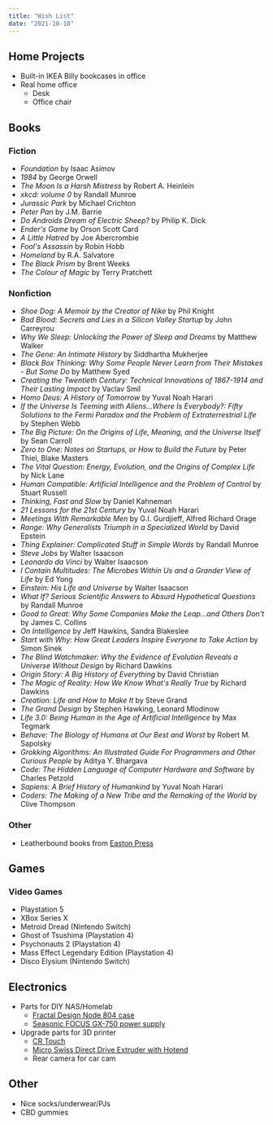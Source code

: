 ```yaml
---
title: "Wish List"
date: "2021-10-10"
---
```


## Home Projects

- Built-in IKEA Billy bookcases in office
- Real home office
  - Desk
  - Office chair

## Books

### Fiction

- *Foundation* by Isaac Asimov
- *1984* by George Orwell
- *The Moon Is a Harsh Mistress* by Robert A. Heinlein
- *xkcd: volume 0* by Randall Munroe
- *Jurassic Park* by Michael Crichton
- *Peter Pan* by J.M. Barrie
- *Do Androids Dream of Electric Sheep?* by Philip K. Dick
- *Ender's Game* by Orson Scott Card
- *A Little Hatred* by Joe Abercrombie
- *Fool's Assassin* by Robin Hobb
- *Homeland* by R.A. Salvatore
- *The Black Prism* by Brent Weeks
- *The Colour of Magic* by Terry Pratchett

### Nonfiction

- *Shoe Dog: A Memoir by the Creator of Nike* by Phil Knight
- *Bad Blood: Secrets and Lies in a Silicon Valley Startup* by John Carreyrou
- *Why We Sleep: Unlocking the Power of Sleep and Dreams* by Matthew Walker
- *The Gene: An Intimate History* by Siddhartha Mukherjee
- *Black Box Thinking: Why Some People Never Learn from Their Mistakes - But Some Do* by Matthew Syed
- *Creating the Twentieth Century: Technical Innovations of 1867-1914 and Their Lasting Impact* by Vaclav Smil
- *Homo Deus: A History of Tomorrow* by Yuval Noah Harari
- *If the Universe Is Teeming with Aliens...Where Is Everybody?: Fifty Solutions to the Fermi Paradox and the Problem of Extraterrestrial Life* by Stephen Webb
- *The Big Picture: On the Origins of Life, Meaning, and the Universe Itself* by Sean Carroll
- *Zero to One: Notes on Startups, or How to Build the Future* by Peter Thiel, Blake Masters
- *The Vital Question: Energy, Evolution, and the Origins of Complex Life* by Nick Lane
- *Human Compatible: Artificial Intelligence and the Problem of Control* by Stuart Russell
- *Thinking, Fast and Slow* by Daniel Kahneman
- *21 Lessons for the 21st Century* by Yuval Noah Harari
- *Meetings With Remarkable Men* by G.I. Gurdjieff, Alfred Richard Orage
- *Range: Why Generalists Triumph in a Specialized World* by David Epstein
- *Thing Explainer: Complicated Stuff in Simple Words* by Randall Munroe
- *Steve Jobs* by Walter Isaacson
- *Leonardo da Vinci* by Walter Isaacson
- *I Contain Multitudes: The Microbes Within Us and a Grander View of Life* by Ed Yong
- *Einstein: His Life and Universe* by Walter Isaacson
- *What If? Serious Scientific Answers to Absurd Hypothetical Questions* by Randall Munroe
- *Good to Great: Why Some Companies Make the Leap...and Others Don't* by James C. Collins
- *On Intelligence* by Jeff Hawkins, Sandra Blakeslee
- *Start with Why: How Great Leaders Inspire Everyone to Take Action* by Simon Sinek
- *The Blind Watchmaker: Why the Evidence of Evolution Reveals a Universe Without Design* by Richard Dawkins
- *Origin Story: A Big History of Everything* by David Christian
- *The Magic of Reality: How We Know What's Really True* by Richard Dawkins
- *Creation: Life and How to Make It* by Steve Grand
- *The Grand Design* by Stephen Hawking, Leonard Mlodinow
- *Life 3.0: Being Human in the Age of Artificial Intelligence* by Max Tegmark
- *Behave: The Biology of Humans at Our Best and Worst* by Robert M. Sapolsky
- *Grokking Algorithms: An Illustrated Guide For Programmers and Other Curious People* by Aditya Y. Bhargava
- *Code: The Hidden Language of Computer Hardware and Software* by Charles Petzold
- *Sapiens: A Brief History of Humankind* by Yuval Noah Harari
- *Coders: The Making of a New Tribe and the Remaking of the World* by Clive Thompson

### Other

- Leatherbound books from [Easton Press](https://www.eastonpress.com/)

## Games

### Video Games

- Playstation 5
- XBox Series X
- Metroid Dread (Nintendo Switch)
- Ghost of Tsushima (Playstation 4)
- Psychonauts 2 (Playstation 4)
- Mass Effect Legendary Edition (Playstation 4)
- Disco Elysium (Nintendo Switch)

## Electronics

- Parts for DIY NAS/Homelab
  - [Fractal Design Node 804 case](https://www.newegg.com/black-fractal-design-node-micro-atx-cube-case/p/N82E16811352047?Item=N82E16811352047)
  - [Seasonic FOCUS GX-750 power supply](https://www.newegg.com/seasonic-focus-plus-750-gold-ssr-750fx-750w/p/N82E16817151187?Item=9SIA2W0FS88424)
- Upgrade parts for 3D printer
  - [CR Touch](https://www.creality3dofficial.com/products/creality-cr-touch)
  - [Micro Swiss Direct Drive Extruder with Hotend](https://store.micro-swiss.com/collections/ender-3-pro/products/micro-swiss-direct-drive-extruder)
  - Rear camera for car cam

## Other
- Nice socks/underwear/PJs
- CBD gummies
